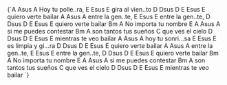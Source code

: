 <LyricsAndChords>
{`A        Asus A
Hoy tu polle..ra,
E        Esus E
gira al vien..to
D          Dsus D  E   Esus E
quiero verte    bailar
A        Asus A
entre la gen..te,
E        Esus E
entre la gen..te,
D          Dsus D  E   Esus E
quiero verte    bailar
      Bm       A
No importa tu nombre
              E     A   Asus A
si me puedes contestar
     Bm          A
son tantos tus sueños
             C
que ves el cielo
D             Dsus D  E   Esus E
mientras te veo    bailar
A         Asus A
hoy tu sonri...sa
    E       Esus E
es limpia y gi...ra
D          Dsus D  E   Esus E
quiero verte    bailar
A        Asus A
entre la gen..te,
E        Esus E
entre la gen..te,
D          Dsus D  E   Esus E
quiero verte    bailar
      Bm       A
No importa tu nombre
              E     A   Asus A
si me puedes contestar
     Bm          A
son tantos tus sueños
             C
que ves el cielo
D             Dsus D  E   Esus E
mientras te veo    bailar
`}
</LyricsAndChords>
